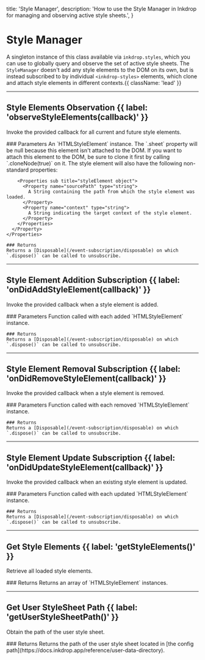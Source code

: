   title: 'Style Manager',
  description: 'How to use the Style Manager in Inkdrop for managing and observing active style sheets.',
}

# Style Manager

A singleton instance of this class available via `inkdrop.styles`, which you can use to globally query and observe the set of active style sheets.
The `StyleManager` doesn't add any style elements to the DOM on its own, but is instead subscribed to by individual `<inkdrop-styles>` elements, which clone and attach style elements in different contexts.{{ className: 'lead' }}

---

## Style Elements Observation {{ label: 'observeStyleElements(callback)' }}

Invoke the provided callback for all current and future style elements.

<Row>
  <Col>
    ### Parameters
    <Properties>
      <Property name="callback(styleElement)" type="function" required>
        An `HTMLStyleElement` instance. The `.sheet` property will be null because this element isn't attached to the DOM. If you want to attach this element to the DOM, be sure to clone it first by calling `.cloneNode(true)` on it. The style element will also have the following non-standard properties:

        <Properties sub title="styleElement object">
          <Property name="sourcePath" type="string">
            A String containing the path from which the style element was loaded.
          </Property>
          <Property name="context" type="string">
            A String indicating the target context of the style element.
          </Property>
        </Properties>
      </Property>
    </Properties>

    ### Returns
    Returns a [Disposable](/event-subscription/disposable) on which `.dispose()` can be called to unsubscribe.
  </Col>
</Row>

---

## Style Element Addition Subscription {{ label: 'onDidAddStyleElement(callback)' }}

Invoke the provided callback when a style element is added.

<Row>
  <Col>
    ### Parameters
    <Properties>
      <Property name="callback(styleElement)" type="function" required>
        Function called with each added `HTMLStyleElement` instance.
      </Property>
    </Properties>

    ### Returns
    Returns a [Disposable](/event-subscription/disposable) on which `.dispose()` can be called to unsubscribe.
  </Col>
</Row>

---

## Style Element Removal Subscription {{ label: 'onDidRemoveStyleElement(callback)' }}

Invoke the provided callback when a style element is removed.

<Row>
  <Col>
    ### Parameters
    <Properties>
      <Property name="callback(styleElement)" type="function" required>
        Function called with each removed `HTMLStyleElement` instance.
      </Property>
    </Properties>

    ### Returns
    Returns a [Disposable](/event-subscription/disposable) on which `.dispose()` can be called to unsubscribe.
  </Col>
</Row>

---

## Style Element Update Subscription {{ label: 'onDidUpdateStyleElement(callback)' }}

Invoke the provided callback when an existing style element is updated.

<Row>
  <Col>
    ### Parameters
    <Properties>
      <Property name="callback(styleElement)" type="function" required>
        Function called with each updated `HTMLStyleElement` instance.
      </Property>
    </Properties>

    ### Returns
    Returns a [Disposable](/event-subscription/disposable) on which `.dispose()` can be called to unsubscribe.
  </Col>
</Row>

---

## Get Style Elements {{ label: 'getStyleElements()' }}

Retrieve all loaded style elements.

<Row>
  <Col>
    ### Returns
    Returns an array of `HTMLStyleElement` instances.
  </Col>
</Row>

---

## Get User StyleSheet Path {{ label: 'getUserStyleSheetPath()' }}

Obtain the path of the user style sheet.

<Row>
  <Col>
    ### Returns
    Returns the path of the user style sheet located in [the config path](https://docs.inkdrop.app/reference/user-data-directory).
  </Col>
</Row>

